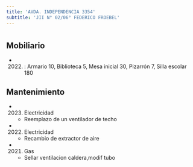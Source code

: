 ```yaml
---
title: 'AVDA. INDEPENDENCIA 3354'
subtitle: 'JII N° 02/06° FEDERICO FROEBEL'
---
```


#


## Mobiliario

*  (2022) : Armario 10, Biblioteca 5, Mesa inicial 30, Pizarrón 7, Silla escolar 180 





## Mantenimiento

*  (2023) Electricidad 
    + Reemplazo de un ventilador de techo

*  (2022) Electricidad 
    + Recambio de extractor de aire

*  (2021) Gas 
    + Sellar ventilacion caldera,modif tubo



